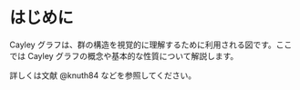 # はじめに

Cayley グラフは、群の構造を視覚的に理解するために利用される図です。ここでは Cayley グラフの概念や基本的な性質について解説します。

詳しくは文献 @knuth84 などを参照してください。
